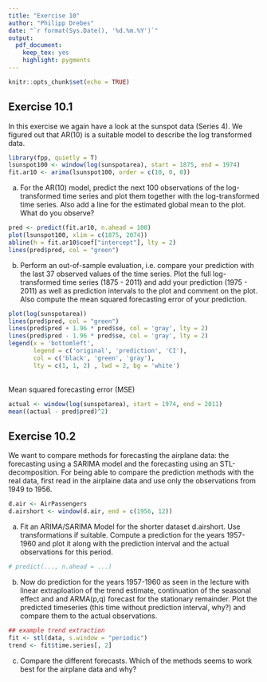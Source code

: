 ```yaml
---
title: "Exercise 10"
author: "Philipp Drebes"
date: "`r format(Sys.Date(), '%d.%m.%Y')`"
output:
  pdf_document: 
    keep_tex: yes
    highlight: pygments
---
```


```r
knitr::opts_chunk$set(echo = TRUE)
```

## Exercise 10.1

In this exercise we again have a look at the sunspot data (Series 4). We figured out that AR(10) is a suitable model to describe the log transformed data.

```r
library(fpp, quietly = T)
lsunspot100 <- window(log(sunspotarea), start = 1875, end = 1974)
fit.ar10 <- arima(lsunspot100, order = c(10, 0, 0))
```

a)  For the AR(10) model, predict the next 100 observations of the log-transformed time series and plot them together with the log-transformed time series. Also add a line for the estimated global mean to the plot. What do you observe?

```r
pred <- predict(fit.ar10, n.ahead = 100)
plot(lsunspot100, xlim = c(1875, 2074))
abline(h = fit.ar10$coef["intercept"], lty = 2)
lines(pred$pred, col = "green")
```

\textcolor{blue}{We observe a regression to the mean for the predicted time series.}

b)  Perform an out-of-sample evaluation, i.e. compare your prediction with the last 37 observed values of the time series. Plot the full log-transformed time series (1875 - 2011) and add your prediction (1975 - 2011) as well as prediction intervals to the plot and comment on the plot. Also compute the mean squared forecasting error of your prediction.

```r
plot(log(sunspotarea))
lines(pred$pred, col = "green")
lines(pred$pred + 1.96 * pred$se, col = 'gray', lty = 2)
lines(pred$pred - 1.96 * pred$se, col = 'gray', lty = 2)
legend(x = 'bottomleft', 
       legend = c('original', 'prediction', 'CI'),
       col = c('black', 'green', 'gray'), 
       lty = c(1, 1, 2) , lwd = 2, bg = 'white')
```

\textcolor{blue}{Again, we see the regression to the mean for our predicted values and how those differ from the actual data. It could be argued that the first one or two oscillations around 1980 - 1990 can be used to predict values. However, after 1990 the model cannot be used to predict the actual values as the difference to the actual recorded data is to large. At around the year 2008, we see that the confidence intervals of our model do not contain the recorded values, whereas before 2008, all values lie inside the confidence interval. One could argue that this could be an outlier, but considering the overall poor performance of this model after 1990, I tend to argue in favor of a model error.}

\
Mean squared forecasting error (MSE)

```r
actual <- window(log(sunspotarea), start = 1974, end = 2011)
mean((actual - pred$pred)^2)
```

\textcolor{blue}{This value alone does not contain a lot of information. However, we could use it to compare this model to another one.}

## Exercise 10.2

We want to compare methods for forecasting the airplane data: the forecasting using a SARIMA model and the forecasting using an STL-decomposition. For being able to compare the prediction methods with the real data, first read in the airplaine data and use only the observations from 1949 to 1956.

```r
d.air <- AirPassengers
d.airshort <- window(d.air, end = c(1956, 12))
```

a)  Fit an ARIMA/SARIMA Model for the shorter dataset d.airshort. Use transformations if suitable. Compute a prediction for the years 1957-1960 and plot it along with the prediction interval and the actual observations for this period.

```r
# predict(..., n.ahead = ...)
```

b)  Now do prediction for the years 1957-1960 as seen in the lecture with linear extraploation of the trend estimate, continuation of the seasonal effect and and ARMA(p,q) forecast for the stationary remainder. Plot the predicted timeseries (this time without prediction interval, why?) and compare them to the actual observations.

```r
## example trend extraction
fit <- stl(data, s.window = "periodic")
trend <- fit$time.series[, 2]
```

c)  Compare the different forecasts. Which of the methods seems to work best for the airplane data and why?
